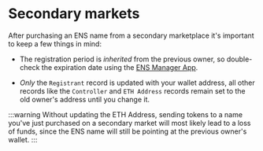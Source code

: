 # Secondary markets
After purchasing an ENS name from a secondary marketplace it's important to keep a few things in mind:

 * The registration period is *inherited* from the previous owner, so double-check the expiration date using the [ENS Manager App](https://app.ens.domains).
  
 * *Only* the `Registrant` record is updated with your wallet address, all other records like the `Controller` and `ETH Address` records remain set to the old owner's address until you change it.

:::warning
Without updating the ETH Address, sending tokens to a name you've just purchased on a secondary market will most likely lead to a loss of funds,
since the ENS name will still be pointing at the previous owner's wallet.
:::